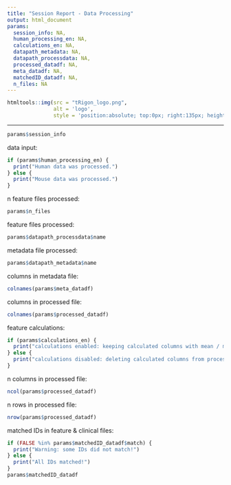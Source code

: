 ```yaml
---
title: "Session Report - Data Processing"
output: html_document
params:
  session_info: NA,
  human_processing_en: NA,
  calculations_en: NA,
  datapath_metadata: NA,
  datapath_processdata: NA,
  processed_datadf: NA,
  meta_datadf: NA,
  matchedID_datadf: NA,
  n_files: NA
---
```

```r
htmltools::img(src = "tRigon_logo.png",
               alt = 'logo', 
               style = 'position:absolute; top:0px; right:135px; height: 80px')
```
---

```r
params$session_info
```

data input:
```r
if (params$human_processing_en) {
  print("Human data was processed.")
} else {
  print("Mouse data was processed.")
}
```

n feature files processed:
```r
params$n_files
```

feature files processed:
```r
params$datapath_processdata$name
```

metadata file processed:
```r
params$datapath_metadata$name
```

columns in metadata file:
```r
colnames(params$meta_datadf)
```

columns in processed file:
```r
colnames(params$processed_datadf)
```

feature calculations:
```r
if (params$calculations_en) {
  print("calculations enabled: keeping calculated columns with mean / median / sd.")
} else {
  print("calculations disabled: deleting calculated columns from processed data.")
}
```

n columns in processed file:
```r
ncol(params$processed_datadf)
```

n rows in processed file:
```r
nrow(params$processed_datadf)
```

matched IDs in feature & clinical files:
```r
if (FALSE %in% params$matchedID_datadf$match) {
  print("Warning: some IDs did not match!")
} else {
  print("All IDs matched!")
}
params$matchedID_datadf
```